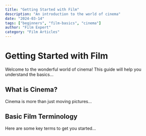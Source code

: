 ```yaml
---
title: "Getting Started with Film"
description: "An introduction to the world of cinema"
date: "2024-03-14"
tags: ["beginners", "film-basics", "cinema"]
author: "Film Expert"
category: "Film Articles"
---
```


# Getting Started with Film

Welcome to the wonderful world of cinema! This guide will help you understand the basics...

## What is Cinema?

Cinema is more than just moving pictures...

## Basic Film Terminology

Here are some key terms to get you started...